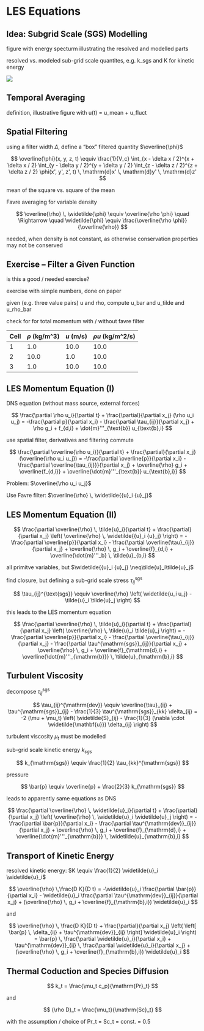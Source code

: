 # LES Equations

## Idea: Subgrid Scale (SGS) Modelling

figure with energy specturm illustrating the resolved and modelled parts

resolved vs. modeled sub-grid scale quantites, e.g. k_sgs and K for kinetic energy

![](./figs/Scales-DNS-LES.png)

## Temporal Averaging

definition, illustrative figure with u(t) = u_mean + u_fluct

## Spatial Filtering

using a filter width $\Delta$, define a "box" filtered quantity $\overline{\phi}$

$$ 
\overline{\phi}(x, y, z, t) \equiv \frac{1}{V_c}
\int_{x - \delta x / 2}^{x + \delta x / 2}
\int_{y - \delta y / 2}^{y + \delta y / 2}
\int_{z - \delta z / 2}^{z + \delta z / 2}
\phi(x', y', z', t) \, \mathrm{d}x' \, \mathrm{d}y' \, \mathrm{d}z'
$$

mean of the square vs. square of the mean

Favre averaging for variable density

$$
\overline{\rho} \, \widetilde{\phi} \equiv \overline{\rho \phi} \quad \Rightarrow \quad \widetilde{\phi} \equiv \frac{\overline{\rho \phi}}{\overline{\rho}}
$$

needed, when density is not constant, as otherwise conservation properties may not be conserved

## Exercise -- Filter a Given Function

is this a good / needed exercise?

exercise with simple numbers, done on paper

given (e.g. three value pairs) u and rho, compute u_bar and u_tilde and u_rho_bar

check for for total momentum with / without favre filter

| Cell | $\rho$ (kg/m^3) | $u$ (m/s) | $\rho u$ (kg/m^2/s) |
| ---- | --------------- | --------- | ------------------- |
| 1    | 1.0             | 10.0      | 10.0                |
| 2    | 10.0            | 1.0       | 10.0                |
| 3    | 1.0             | 10.0      | 10.0                |


## LES Momentum Equation (I)

DNS equation (without mass source, external forces)

$$ 
\frac{\partial \rho u_i}{\partial t} + \frac{\partial}{\partial x_j} (\rho u_i u_j) 
= -\frac{\partial p}{\partial x_i} - \frac{\partial \tau_{ij}}{\partial x_j} 
+ \rho g_i + f_{d,i} + \dot{m}'''_{\text{b}} u_{\text{b},i}
$$


use spatial filter, derivatives and filtering commute

$$
\frac{\partial \overline{\rho u_i}}{\partial t}
+ \frac{\partial}{\partial x_j} (\overline{\rho u_i u_j})
= -\frac{\partial \overline{p}}{\partial x_i}
- \frac{\partial \overline{\tau_{ij}}}{\partial x_j}
+ \overline{\rho} g_i + \overline{f_{d,i}} + \overline{\dot{m}'''_{\text{b}} u_{\text{b},i}}
$$

Problem: $\overline{\rho u_i u_j}$

Use Favre filter: $\overline{\rho} \, \widetilde{{u}_i {u}_j}$

## LES Momentum Equation (II)

$$
\frac{\partial \overline{\rho} \, \tilde{u}_i}{\partial t}
+ \frac{\partial}{\partial x_j} \left( \overline{\rho} \, \widetilde{{u}_i {u}_j} \right)
= -\frac{\partial \overline{p}}{\partial x_i}
- \frac{\partial \overline{\tau}_{ij}}{\partial x_j}
+ \overline{\rho} \, g_i
+ \overline{f}_{d,i}
+ \overline{\dot{m}'''_b} \, \tilde{u}_{b,i}
$$


all primitve variables, but $\widetilde{{u}_i {u}_j} \neq\tilde{u}_i\tilde{u}_j$

find closure, but defining a sub-grid scale stress $\tau_{ij}^{\text{sgs}}$

$$
\tau_{ij}^{\text{sgs}} \equiv \overline{\rho} \left( \widetilde{u_i u_j} - \tilde{u}_i \tilde{u}_j \right)
$$

this leads to the LES momentum equation

$$
\frac{\partial \overline{\rho} \, \tilde{u}_i}{\partial t}
+ \frac{\partial}{\partial x_j} \left( \overline{\rho} \, \tilde{u}_i \tilde{u}_j \right)
= -\frac{\partial \overline{p}}{\partial x_i}
- \frac{\partial \overline{\tau}_{ij}}{\partial x_j}
- \frac{\partial \tau^{\mathrm{sgs}}_{ij}}{\partial x_j}
+ \overline{\rho} \, g_i
+ \overline{f}_{\mathrm{d},i}
+ \overline{\dot{m}'''_{\mathrm{b}}} \, \tilde{u}_{\mathrm{b},i}
$$

## Turbulent Viscosity

decompose $\tau_{ij}^{\text{sgs}}$

$$
\tau_{ij}^{\mathrm{dev}} \equiv \overline{\tau}_{ij} + \tau^{\mathrm{sgs}}_{ij} 
- \frac{1}{3} \tau^{\mathrm{sgs}}_{kk} \delta_{ij}
= -2 (\mu + \mu_t) \left( \widetilde{S}_{ij} - \frac{1}{3} (\nabla \cdot \widetilde{\mathbf{u}}) \delta_{ij} \right)
$$

turbulent viscosity $\mu_t$ must be modelled

sub-grid scale kinetic energy $k_{sgs}$

$$
k_{\mathrm{sgs}} \equiv \frac{1}{2} \tau_{kk}^{\mathrm{sgs}}
$$

pressure

$$
\bar{p} \equiv \overline{p} + \frac{2}{3} k_{\mathrm{sgs}}
$$

leads to apparently same equations as DNS

$$
\frac{\partial \overline{\rho} \, \widetilde{u}_i}{\partial t}
+ \frac{\partial}{\partial x_j} \left( \overline{\rho} \, \widetilde{u}_i \widetilde{u}_j \right)
= -\frac{\partial \bar{p}}{\partial x_i}
- \frac{\partial \tau^{\mathrm{dev}}_{ij}}{\partial x_j}
+ \overline{\rho} \, g_i
+ \overline{f}_{\mathrm{d},i}
+ \overline{\dot{m}'''_{\mathrm{b}}} \, \widetilde{u}_{\mathrm{b},i}
$$

## Transport of Kinetic Energy

resolved kinetic energy: $K \equiv \frac{1}{2} \widetilde{u}_i \widetilde{u}_i$

$$
\overline{\rho} \,\frac{D K}{D t}
= -\widetilde{u}_i \frac{\partial \bar{p}}{\partial x_i}
- \widetilde{u}_i \frac{\partial \tau^{\mathrm{dev}}_{ij}}{\partial x_j}
+ (\overline{\rho} \, g_i + \overline{f}_{\mathrm{b},i}) \widetilde{u}_i
$$

and

$$
\overline{\rho} \, \frac{D K}{D t}
+ \frac{\partial}{\partial x_j} \left( \left[ \bar{p} \, \delta_{ij} + \tau^{\mathrm{dev}}_{ij} \right] \widetilde{u}_i \right)
= \bar{p} \, \frac{\partial \widetilde{u}_i}{\partial x_i}
+ \tau^{\mathrm{dev}}_{ij} \, \frac{\partial \widetilde{u}_i}{\partial x_j}
+ (\overline{\rho} \, g_i + \overline{f}_{\mathrm{b},i}) \widetilde{u}_i
$$

## Thermal Coduction and Species Diffusion 

$$
k_t = \frac{\mu_t c_p}{\mathrm{Pr}_t}
$$

and

$$
(\rho D)_t = \frac{\mu_t}{\mathrm{Sc}_t}
$$

with the assumption / choice of Pr_t = Sc_t = const. = 0.5